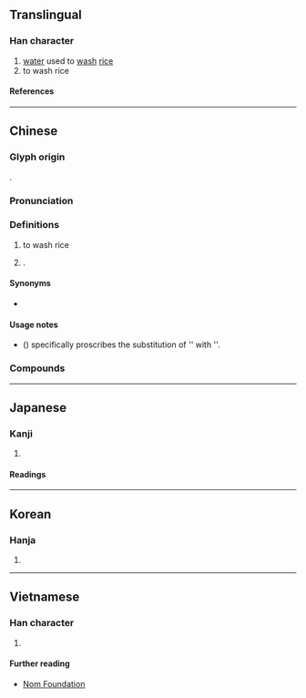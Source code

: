 {{character info}}
==Translingual==

===Han character===
{{Han char|rn=85|rad=水|as=08|sn=11|four=32121|canj=EDHL|ids=⿰氵析}}

# [[water]] used to [[wash]] [[rice]]
# to wash rice

====References====
{{Han ref|kx=0629.050|dkj=17617|dj=1031.010|hdz=31642.070|uh=6DC5}}

----

==Chinese==
{{zh-forms}}

===Glyph origin===
{{Han etym}}
{{Han compound|氵|析|c1=s|c2=p|t1=water|ls=psc}}.

===Pronunciation===
{{zh-pron
|m=xī
|c=sik1
|mn=sek
|mc=y
|oc=y
|cat=n,v
}}

===Definitions===
{{zh-hanzi}}

# {{lb|zh|formal}} to wash rice
# {{surname|zh|nodot=1}}.

====Synonyms====
* {{zh-l|淘米}}

====Usage notes====
* ''{{w|Xiandai Hanyu Guifan Cidian}}'' ({{w2|zh|pref=《|现代汉语规范词典|suf=》}}) specifically proscribes the substitution of '{{l|zh|浙}}' with '{{lang|zh|淅}}'.

===Compounds===
{{zh-der|接淅而行|洒淅|淅淅|淅淅瀝瀝|淅淅颯颯|淅瀝|淅留淅零|淅零淅留|淅零零|淅颯|瀝瀝淅淅|瀟瀟淅淅|淅河|淅川}}

----

==Japanese==

===Kanji===
{{ja-kanji|grade=|rs=水08}}

# {{rfdef|ja|sort=水08}}

====Readings====
{{ja-readings
|on=せき
|kun=よなぐ, かしよね
}}

----

==Korean==

===Hanja===
{{ko-hanja|석}}

# {{rfdef|ko|sort=水08}}

----

==Vietnamese==

===Han character===
{{vi-readings|rs=水08|reading=tích}}

# {{rfdef|vi|sort=水08}}

====Further reading====
* [http://nomfoundation.org/common/nom_details.php?codepoint=6dc5 Nom Foundation]